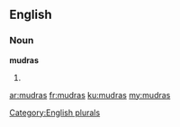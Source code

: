 ==English==

===Noun===
'''mudras'''

# {{plural of|[[mudra]]}}

[[Category:English plurals]]

[[ar:mudras]]
[[fr:mudras]]
[[ku:mudras]]
[[my:mudras]]